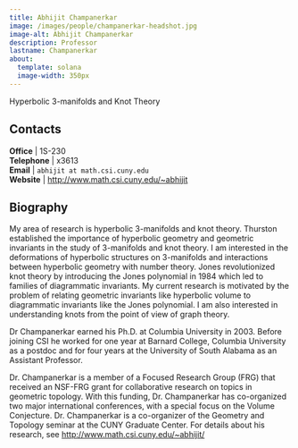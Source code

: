 ```yaml
---
title: Abhijit Champanerkar
image: /images/people/champanerkar-headshot.jpg
image-alt: Abhijit Champanerkar
description: Professor
lastname: Champanerkar
about:
  template: solana
  image-width: 350px
---
```




Hyperbolic 3-manifolds and Knot Theory

## Contacts

<i class="bi bi-door-open"></i> **Office** | 1S-230 <br/>
<i class="bi bi-telephone"></i> **Telephone** | x3613 <br/>
<i class="bi bi-mailbox"></i> **Email** | `abhijit at math.csi.cuny.edu` <br/>
<i class="bi bi-x-diamond"></i> **Website**  | [http://www.math.csi.cuny.edu/~abhijit](http://www.math.csi.cuny.edu/~abhijit) <br/>

## Biography

 My area of research is hyperbolic 3-manifolds and knot
theory. Thurston established the importance of hyperbolic geometry and
geometric invariants in the study of 3-manifolds and knot theory. I am
interested in the deformations of hyperbolic structures on 3-manifolds
and interactions between hyperbolic geometry with number theory. Jones
revolutionized knot theory by introducing the Jones polynomial in 1984
which led to families of diagrammatic invariants. My current research
is motivated by the problem of relating geometric invariants like
hyperbolic volume to diagrammatic invariants like the Jones
polynomial. I am also interested in understanding knots from the point
of view of graph theory.

Dr Champanerkar earned his Ph.D. at Columbia University
in 2003. Before joining CSI he worked for one year at Barnard College,
Columbia University as a postdoc and for four years at the University
of South Alabama as an Assistant Professor.

Dr. Champanerkar is a member of a Focused Research Group (FRG) that
received an NSF-FRG grant for collaborative research on topics in
geometric topology. With this funding, Dr. Champanerkar has
co-organized two major international conferences, with a special focus
on the Volume Conjecture. Dr. Champanerkar is a co-organizer of the
Geometry and Topology seminar at the CUNY Graduate Center.  For
details about his research, see
 [http://www.math.csi.cuny.edu/~abhijit/](http://www.math.csi.cuny.edu/~abhijit/)
